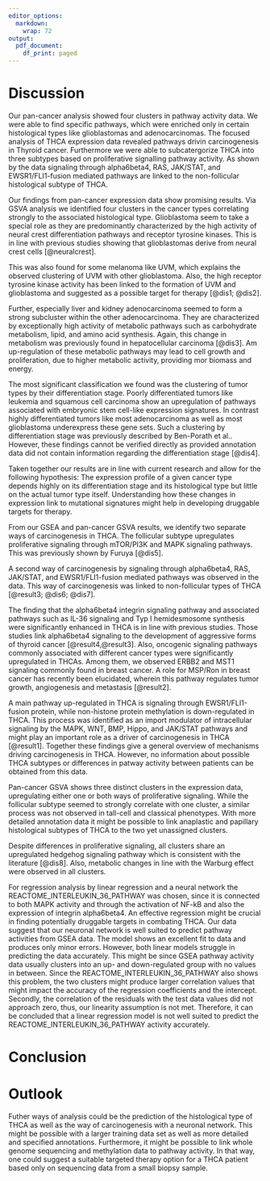 ```yaml
---
editor_options:
  markdown:
    wrap: 72
output:
  pdf_document:
    df_print: paged
---
```


# Discussion

Our pan-cancer analysis showed four clusters in pathway activity data. We were able to find specific pathways, which were enriched only in certain histological types like glioblastomas and adenocarcinomas. The focused analysis of THCA expression data revealed pathways drivin carcinogenesis in Thyroid cancer. Furthermore we were able to subcatergorize THCA into three subtypes based on proliferative signalling pathway activity. As shown by the data signaling through alpha6beta4, RAS, JAK/STAT, and EWSR1/FLI1-fusion mediated pathways are linked to the non-follicular histological subtype of THCA. 

Our findings from pan-cancer expression data show promising results. Via GSVA analysis we identified four clusters in the cancer types correlating strongly to the associated histological type. Glioblastoma seem to take a special role as they are predominantly characterized by the high activity of neural crest differentiation pathways and receptor tyrosine kinases. This is in line with previous studies showing that glioblastomas derive from neural crest cells [@neuralcrest].

This was also found for some melanoma like UVM, which explains the observed clustering of UVM with other glioblastoma. Also, the high receptor tyrosine kinase activity has been linked to the formation of UVM and glioblastoma and suggested as a possible target for therapy [@dis1; @dis2].

Further, especially liver and kidney adenocarcinoma seemed to form a strong subcluster within the other adenocarcinoma. They are characterized by exceptionally high activity of metabolic pathways such as carbohydrate metabolism, lipid, and amino acid synthesis. Again, this change in metabolism was previously found in hepatocellular carcinoma [@dis3]. Am up-regulation of these metabolic pathways may lead to cell growth and proliferation, due to higher metabolic activity, providing mor biomass and energy. 

The most significant classification we found was the clustering of tumor types by their differentiation stage. Poorly differentiated tumors like leukemia and squamous cell carcinoma show an upregulation of pathways associated with embryonic stem cell-like expression signatures. In contrast highly differentiated tumors like most adenocarcinoma as well as most glioblastoma underexpress these gene sets. Such a clustering by differentiation stage was previously described by Ben-Porath et al.. However, these findings cannot be verified directly as provided annotation data did not contain information regarding the differentiation stage [@dis4].

Taken together our results are in line with current research and allow for the following hypothesis: The expression profile of a given cancer type depends highly on its differentiation stage and its histological type but little on the actual tumor type itself. Understanding how these changes in expression link to mutational signatures might help in developing druggable targets for therapy.



From our GSEA and pan-cancer GSVA results, we identify two separate ways of carcinogenesis in THCA. The follicular subtype upregulates proliferative signaling through mTOR/PI3K and MAPK signaling pathways. This was previously shown by Furuya \textit{et al} [@dis5].

A second way of carcinogenesis by signaling through alpha6beta4, RAS, JAK/STAT, and EWSR1/FLI1-fusion mediated pathways was observed in the data. This way of carcinogenesis was linked to non-follicular types of THCA [@result3; @dis6; @dis7].

The finding that the alpha6beta4 integrin signaling pathway and associated pathways such as IL-36 signaling and Typ I hemidesmosome synthesis were significantly enhanced in THCA is in line with previous studies. Those studies link alpha6beta4 signaling to the development of aggressive forms of thyroid cancer [@result4,@result3]. Also, oncogenic signaling pathways commonly associated with different cancer types were significantly upregulated in THCAs. Among them, we observed ERBB2 and MST1 signaling commonly found in breast cancer. A role for MSP/Ron in breast cancer has recently been elucidated, wherein this pathway regulates tumor growth, angiogenesis and metastasis [@result2].

A main pathway up-regulated in THCA is signaling through EWSR1/FLI1-fusion protein, while non-histone protein methylation is down-regulated in THCA. This process was identified as an import modulator of intracellular signaling by the MAPK, WNT, BMP, Hippo, and JAK/STAT pathways and might play an important role as a driver of carcinogenesis in THCA [@result1]. Together these findings give a general overview of mechanisms driving carcinogenesis in THCA. However, no information about possible THCA subtypes or differences in patway activity between patients can be obtained from this data.

Pan-cancer GSVA shows three distinct clusters in the expression data, upregulating either one or both ways of proliferative signaling. While the follicular subtype seemed to strongly correlate with one cluster, a similar process was not observed in tall-cell and classical phenotypes. With more detailed annotation data it might be possible to link anaplastic and papillary histological subtypes of THCA to the two yet unassigned clusters.

Despite differences in proliferative signaling, all clusters share an upregulated hedgehog signaling pathway which is consistent with the literature [@dis8].
Also, metabolic changes in line with the Warburg effect were observed in all clusters.


For regression analysis by linear regression and a neural network the REACTOME_INTERLEUKIN_36_PATHWAY was chosen, since it is connected to both MAPK activity and through the activation of NF-kB and also the expression of integrin alpha6beta4. An effective regression might be crucial in finding potentially druggable targets in combating THCA. Our data suggest that our neuronal network is well suited to predict pathway activities from GSEA data. The model shows an excellent fit to data and produces only minor errors. However, both linear models struggle in predicting the data accurately. This might be since GSEA pathway activity data usually clusters into an up- and down-regulated group with no values in between. Since the REACTOME_INTERLEUKIN_36_PATHWAY also shows this problem, the two clusters might produce larger correlation values that might impact the accuracy of the regression coefficients and the intercept. Secondly, the correlation of the residuals with the test data values did not approach zero, thus, our linearity assumption is not met. Therefore, it can be concluded that a linear regression model is not well suited to predict the REACTOME_INTERLEUKIN_36_PATHWAY activity accurately.

# Conclusion 

# Outlook

Futher ways of analysis could be the prediction of the histological type of THCA as well as the way of carcinogenesis with a neuronal network. This might be possible with a larger training data set as well as more detailed and specified annotations. Furthermore, it might be possible to link whole genome sequencing and methylation data to pathway activity. In that way, one could suggest a suitable targeted therapy option for a THCA patient based only on sequencing data from a small biopsy sample.
